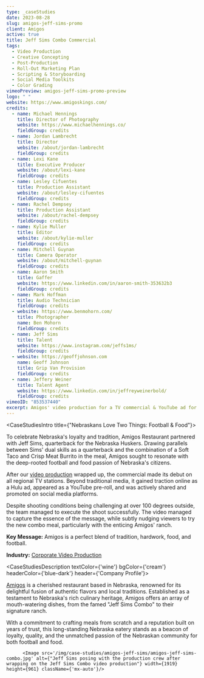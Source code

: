 ```yaml
---
type: _caseStudies
date: 2023-08-28
slug: amigos-jeff-sims-promo
client: Amigos
active: true
title: Jeff Sims Combo Commercial
tags:
  - Video Production
  - Creative Concepting
  - Post-Production
  - Roll-Out Marketing Plan
  - Scripting & Storyboarding
  - Social Media Toolkits
  - Color Grading
vimeoPreview: amigos-jeff-sims-promo-preview
logo: " "
website: https://www.amigoskings.com/
credits:
  - name: Michael Hennings
    title: Director of Photography
    website: https://www.michaelhennings.co/
    fieldGroup: credits
  - name: Jordan Lambrecht
    title: Director
    website: /about/jordan-lambrecht
    fieldGroup: credits
  - name: Lexi Kane
    title: Executive Producer
    website: /about/lexi-kane
    fieldGroup: credits
  - name: Lesley Cifuentes
    title: Production Assistant
    website: /about/lesley-cifuentes
    fieldGroup: credits
  - name: Rachel Dempsey
    title: Production Assistant
    website: /about/rachel-dempsey
    fieldGroup: credits
  - name: Kylie Muller
    title: Editor
    website: /about/kylie-muller
    fieldGroup: credits
  - name: Mitchell Guynan
    title: Camera Operator
    website: /about/mitchell-guynan
    fieldGroup: credits
  - name: Aaron Smith
    title: Gaffer
    website: https://www.linkedin.com/in/aaron-smith-353632b3
    fieldGroup: credits
  - name: Mark Hoffman
    title: Audio Technician
    fieldGroup: credits
  - website: https://www.benmohorn.com/
    title: Photographer
    name: Ben Mohorn
    fieldGroup: credits
  - name: Jeff Sims
    title: Talent
    website: https://www.instagram.com/jeffs1ms/
    fieldGroup: credits
  - website: https://geoffjohnson.com
    name: Geoff Johnson
    title: Grip Van Provision
    fieldGroup: credits
  - name: Jeffery Weiner
    title: Talent Agent
    website: https://www.linkedin.com/in/jeffreyweinerbold/
    fieldGroup: credits
vimeoID: "853537440"
excerpt: Amigos' video production for a TV commercial & YouTube ad for the "Jeff Sims Combo", blending Nebraska's football and culinary traditions.
---
```



<CaseStudiesIntro title={"Nebraskans Love Two Things: Football & Food"}>

To celebrate Nebraska's loyalty and tradition, Amigos Restaurant partnered with Jeff Sims, quarterback for the Nebraska Huskers. Drawing parallels between Sims' dual skills as a quarterback and the combination of a Soft Taco and Crisp Meat Burrito in the meal, Amigos sought to resonate with the deep-rooted football and food passion of Nebraska's citizens.

After our [video production](/services/video-production) wrapped up, the commercial made its debut on all regional TV stations. Beyond traditional media, it gained traction online as a Hulu ad, appeared as a YouTube pre-roll, and was actively shared and promoted on social media platforms.

Despite shooting conditions being challenging at over 100 degrees outside, the team managed to execute the shoot successfully. The video managed to capture the essence of the message, while subtly nudging viewers to try the new combo meal, particularly with the enticing Amigos' ranch.

**Key Message:** Amigos is a perfect blend of tradition, hardwork, food, and football.

**Industry:** [Corporate Video Production](/industries/corporate-video-production)
</CaseStudiesIntro>

<CaseStudiesDescription textColor={'wine'} bgColor={'cream'} headerColor={'blue-dark'} header={'Company Profile'}>

[Amigos](https://amigoskings.com) is a cherished restaurant based in Nebraska, renowned for its delightful fusion of authentic flavors and local traditions. Established as a testament to Nebraska's rich culinary heritage, Amigos offers an array of mouth-watering dishes, from the famed "Jeff Sims Combo" to their signature ranch. 

With a commitment to crafting meals from scratch and a reputation built on years of trust, this long-standing Nebraska eatery stands as a beacon of loyalty, quality, and the unmatched passion of the Nebraskan community for both football and food.

</CaseStudiesDescription>


<PageSection>

          <Image src='/img/case-studies/amigos-jeff-sims/amigos-jeff-sims-combo.jpg' alt={"Jeff Sims posing with the production crew after wrapping on the Jeff Sims Combo video production"} width={1919} height={961} className={'mx-auto'}/>

</PageSection>
